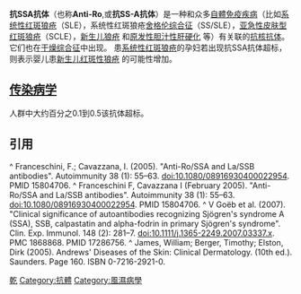 {{medical}}
{{medicine}}

'''抗SSA抗体'''（也称'''Anti-Ro''',或'''抗SS-A抗体'''）是一种和众多[[自體免疫疾病|自體免疫疾病]]（比如[[系统性红斑狼疮|系统性红斑狼疮]]（SLE），系统性红斑狼疮[[舍格伦综合征|舍格伦综合征]]（SS/SLE），[[亚急性皮肤型红斑狼疮|亚急性皮肤型红斑狼疮]]（SCLE），[https://en.wikipedia.org/wiki/Neonatal_lupus 新生儿狼疮] {{Wayback|url=https://en.wikipedia.org/wiki/Neonatal_lupus |date=20200830194504 }}和[https://en.wikipedia.org/wiki/Primary_biliary_cirrhosis 原发性胆汁性肝硬化] {{Wayback|url=https://en.wikipedia.org/wiki/Primary_biliary_cirrhosis |date=20201127012227 }}等）有关联的[[抗核抗体|抗核抗体]]。它们也在[[干燥综合征|干燥综合征]]中出现。
患[[系统性红斑狼疮|系统性红斑狼疮]]的孕妇若出现抗SSA抗体超标，则表示婴儿患[https://en.wikipedia.org/wiki/Neonatal_lupus_erythematosus 新生儿红斑性狼疮] {{Wayback|url=https://en.wikipedia.org/wiki/Neonatal_lupus_erythematosus |date=20200413223138 }}的可能性增加。

== [[传染病学|传染病学]] ==
人群中大约百分之0.1到0.5该抗体超标。

== 引用 ==
^ Franceschini, F.; Cavazzana, I. (2005). "Anti-Ro/SSA and La/SSB antibodies". Autoimmunity 38 (1): 55–63. 
doi:10.1080/08916930400022954. PMID 15804706.
^ Franceschini F, Cavazzana I (February 2005). "Anti-Ro/SSA and La/SSB antibodies". Autoimmunity 38 (1): 55–63.
doi:10.1080/08916930400022954. PMID 15804706.
^ V Goëb et al. (2007). "Clinical significance of autoantibodies recognizing Sjögren's syndrome A (SSA), SSB, calpastatin and alpha-fodrin in primary Sjögren's syndrome". Clin. Exp. 
Immunol. 148 (2): 281–7. doi:10.1111/j.1365-2249.2007.03337.x. PMC 1868868. PMID 17286756.
^ James, William; Berger, Timothy; Elston, Dirk (2005). Andrews' Diseases of the Skin: Clinical Dermatology. (10th ed.). Saunders. Page 160. ISBN 0-7216-2921-0.

{{自體抗體}}

[[Category:自體抗體|乾]]
[[Category:抗體|Category:抗體]]
[[Category:風濕病學|Category:風濕病學]]